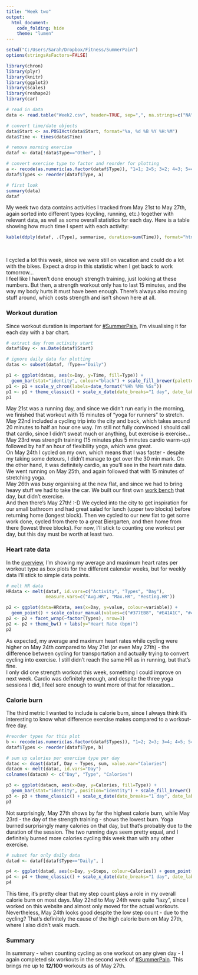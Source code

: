 ```yaml
---
title: "Week two"
output:
  html_document:
    code_folding: hide
    theme: "lumen"
---
```


```r
setwd("C:/Users/Sarah/Dropbox/Fitness/SummerPain")
options(stringsAsFactors=FALSE)

library(chron)
library(plyr)
library(knitr)
library(ggplot2)
library(scales)
library(reshape2)
library(car)
```

```r
# read in data
data <- read.table("Week2.csv", header=TRUE, sep=",", na.strings=c("NA", "--", ""))

# convert time/date objects
data$Start <- as.POSIXct(data$Start, format="%a, %d %B %Y %H:%M")
data$Time <- times(data$Time)

# remove morning exercise
dataf <- data[!data$Type=="Other", ]

# convert exercise type to factor and reorder for plotting
a <- recode(as.numeric(as.factor(dataf$Type)), "1=1; 2=5; 3=2; 4=3; 5=4")
dataf$Types <- reorder(dataf$Type, a)

# first look
summary(data)
dataf
```

My week two data contains activities I tracked from May 21st to May 27th, again sorted into different types (cycling, running, etc.) together with relevant data, as well as some overall statistics for each day. Here is a table showing how much time I spent with each activity:

```r
kable(ddply(dataf, .(Type), summarise, duration=sum(Time)), format="html", table.attr="style='width:20%;'")
```
<br>

I cycled a lot this week, since we were still on vacation and could do a lot with the bikes. Expect a drop in this statistic when I get back to work tomorrow...  
I feel like I haven't done enough strength training, just looking at these numbers. But then, a strength workout only has to last 15 minutes, and the way my body hurts it must have been enough. There's always also moving stuff around, which costs strength and isn't shown here at all.

### Workout duration

Since workout duration is important for [#SummerPain](https://twitter.com/search?f=tweets&vertical=default&q=%23summerpain&src=typd), I'm visualising it for each day with a bar chart.

```r
# extract day from activity start
dataf$Day <- as.Date(dataf$Start)

# ignore daily data for plotting
datas <- subset(dataf, !Type=="Daily")

p1 <- ggplot(datas, aes(x=Day, y=Time, fill=Type)) +
  geom_bar(stat="identity", colour="black") + scale_fill_brewer(palette="Set1")
p1 <- p1 + scale_y_chron(labels=date_format("%Hh %Mm %Ss"))
p1 <- p1 + theme_classic() + scale_x_date(date_breaks="1 day", date_labels="%B %d")
p1
```

May 21st was a running day, and since we didn't run early in the morning, we finished that workout with 15 minutes of "yoga for runners" to stretch.  
May 22nd included a cycling trip into the city and back, which takes around 20 minutes to half an hour one way. I'm still not fully convinced I should call that cardio, since I didn't sweat much or anything, but exercise is exercise...  
May 23rd was strength training (15 minutes plus 5 minutes cardio warm-up) followed by half an hour of flexibility yoga, which was great.  
On May 24th I cycled on my own, which means that I was faster - despite my taking some detours, I didn't manage to get over the 30 min mark. On the other hand, it was definitely cardio, as you'll see in the heart rate data.  
We went running on May 25th, and again followed that with 15 minutes of stretching yoga.  
May 26th was busy organising at the new flat, and since we had to bring heavy stuff we had to take the car. We built our first own [work bench](https://twitter.com/LilithElina/status/868359511232348161) that day, but didn't exercise.  
And then there's May 27th! :-D We cycled into the city to get inspiration for our small bathroom and had great salad for lunch (upper two blocks) before returning home (longest block). Then we cycled to our new flat to get some work done, cycled from there to a great Biergarten, and then home from there (lowest three blocks). For now, I'll stick to counting one workout per day, but this day must be worth at least two.

### Heart rate data

In the [overview](Overview.html), I'm showing my average and maximum heart rates per workout type as box plots for the different calendar weeks, but for weekly data I'll stick to simple data points.

```r
# melt HR data
HRdata <- melt(dataf, id.vars=c("Activity", "Types", "Day"),
               measure.vars=c("Avg.HR", "Max.HR", "Resting.HR"))

p2 <- ggplot(data=HRdata, aes(x=Day, y=value, colour=variable)) +
  geom_point() + scale_colour_manual(values=c("#377EB8", "#E41A1C", "#4DAF4A"))
p2 <- p2 + facet_wrap(~factor(Types), nrow=3)
p2 <- p2 + theme_bw() + labs(y="Heart Rate (bpm)")
p2
```

As expected, my average and maximum heart rates while cycling were higher on May 24th compared to May 21st (or even May 27th) - the difference between cycling for transportation and actually trying to convert cycling into exercise. I still didn't reach the same HR as in running, but that's fine.  
I only did one strength workout this week, something I could improve on next week. Cardio was definitely enough, and despite the three yoga sessions I did, I feel sore enough to want more of that for relaxation...

### Calorie burn

The third metric I wanted to include is calorie burn, since I always think it's interesting to know what difference exercise makes compared to a workout-free day.

```r
#reorder types for this plot
b <- recode(as.numeric(as.factor(dataf$Types)), "1=2; 2=3; 3=4; 4=5; 5=1")
dataf$Types <- reorder(dataf$Type, b)

# sum up calories per exercise type per day
datac <- dcast(dataf, Day ~ Types, sum, value.var="Calories")
datacm <- melt(datac, id.vars="Day")
colnames(datacm) <- c("Day", "Type", "Calories")

p3 <- ggplot(datacm, aes(x=Day, y=Calories, fill=Type)) +
  geom_bar(stat="identity", position="identity") + scale_fill_brewer()
p3 <- p3 + theme_classic() + scale_x_date(date_breaks="1 day", date_labels="%B %d")
p3
```

Not surprisingly, May 27th shows by far the highest calorie burn, while May 23rd - the day of the strength training - shows the lowest burn. Yoga burned surprisingly many calories on that day, but that's probably due to the duration of the session. The two running days seem pretty equal, and I definitely burned more calories cycling this week than with any other exercise.

```r
# subset for only daily data
datad <- dataf[dataf$Type=="Daily", ]

p4 <- ggplot(datad, aes(x=Day, y=Steps, colour=Calories)) + geom_point()
p4 <- p4 + theme_classic() + scale_x_date(date_breaks="1 day", date_labels="%B %d")
p4
```

This time, it's pretty clear that my step count plays a role in my overall calorie burn on most days. May 22nd to May 24th were quite "lazy", since I worked on this website and almost only moved for the actual workouts. Nevertheless, May 24th looks good despite the low step count - due to the cycling? That's definitely the cause of the high calorie burn on May 27th, where I also didn't walk much.

### Summary

In summary - when counting cycling as one workout on any given day - I again completed six workouts in the second week of [#SummerPain](https://twitter.com/search?f=tweets&vertical=default&q=%23summerpain&src=typd). This brings me up to **12/100** workouts as of May 27th.